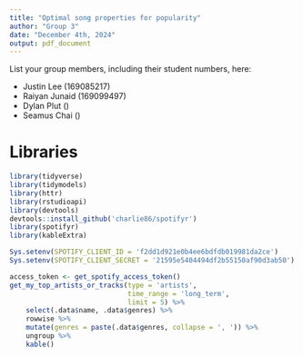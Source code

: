 ```yaml
---
title: "Optimal song properties for popularity"
author: "Group 3"
date: "December 4th, 2024"
output: pdf_document
---
```


List your group members, including their student numbers, here:

-   Justin Lee (169085217)
-   Raiyan Junaid (169099497)
-   Dylan Plut ()
-   Seamus Chai ()

# Libraries

```r
library(tidyverse)
library(tidymodels)
library(httr)
library(rstudioapi)
library(devtools)
devtools::install_github('charlie86/spotifyr')
library(spotifyr)
library(kableExtra)
```

```r
Sys.setenv(SPOTIFY_CLIENT_ID = 'f2dd1d921e0b4ee6bdfdb019981da2ce')
Sys.setenv(SPOTIFY_CLIENT_SECRET = '21595e5404494df2b55150af90d3ab50')

access_token <- get_spotify_access_token()
get_my_top_artists_or_tracks(type = 'artists', 
                             time_range = 'long_term', 
                             limit = 5) %>% 
    select(.data$name, .data$genres) %>% 
    rowwise %>% 
    mutate(genres = paste(.data$genres, collapse = ', ')) %>% 
    ungroup %>% 
    kable()
```
